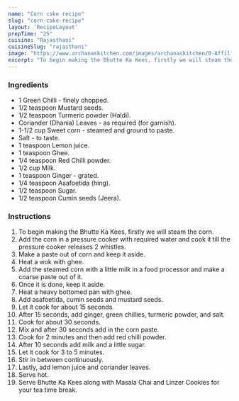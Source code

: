 ---
name: "Corn cake recipe"
slug: "corn-cake-recipe"
layout: 'RecipeLayout'
prepTime: "25"
cuisine: "Rajasthani"
cuisineSlug: "rajasthani"
image: "https://www.archanaskitchen.com/images/archanaskitchen/0-Affiliate-Articles/Bhutte_Ka_Kees_Recipes_Savory_Corn_Pudding-4.jpg"
excerpt: "To begin making the Bhutte Ka Kees, firstly we will steam the corn"
---

### Ingredients

- 1 Green Chilli - finely chopped.
- 1/2 teaspoon Mustard seeds.
- 1/2 teaspoon Turmeric powder (Haldi).
- Coriander (Dhania) Leaves - as required (for garnish).
- 1-1/2 cup Sweet corn - steamed and ground to paste.
- Salt - to taste.
- 1 teaspoon Lemon juice.
- 1 teaspoon Ghee.
- 1/4 teaspoon Red Chilli powder.
- 1/2 cup Milk.
- 1 teaspoon Ginger - grated.
- 1/4 teaspoon Asafoetida (hing).
- 1/2 teaspoon Sugar.
- 1/2 teaspoon Cumin seeds (Jeera).

### Instructions

1. To begin making the Bhutte Ka Kees, firstly we will steam the corn.
1. Add the corn in a pressure cooker with required water and cook it till the pressure cooker releases 2 whistles.
1. Make a paste out of corn and keep it aside.
1. Heat a wok with ghee.
1. Add the steamed corn with a little milk in a food processor and make a coarse paste out of it.
1. Once it is done, keep it aside.
1. Heat a heavy bottomed pan with ghee.
1. Add asafoetida, cumin seeds and mustard seeds.
1. Let it cook for about 15 seconds.
1. After 15 seconds, add ginger, green chillies, turmeric powder, and salt.
1. Cook for about 30 seconds.
1. Mix and after 30 seconds add in the corn paste.
1. Cook for 2 minutes and then add red chilli powder.
1. After 10 seconds add milk and a little sugar.
1. Let it cook for 3 to 5 minutes.
1. Stir in between continuously.
1. Lastly, add lemon juice and coriander leaves.
1. Serve hot.
1. Serve Bhutte Ka Kees along with Masala Chai and Linzer Cookies for your tea time break.
